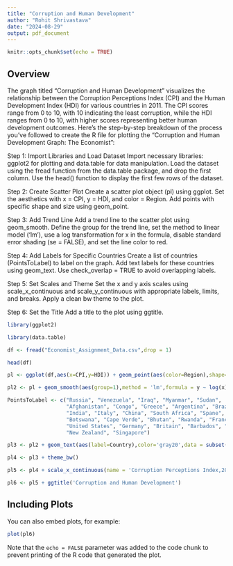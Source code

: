 ---
title: "Corruption and Human Development"
author: "Rohit Shrivastava"
date: "2024-08-29"
output: pdf_document
---

```{r setup, include=FALSE}
knitr::opts_chunk$set(echo = TRUE)
```

## Overview

The graph titled "Corruption and Human Development" visualizes the relationship between the Corruption Perceptions Index (CPI) and the Human Development Index (HDI) for various countries in 2011. The CPI scores range from 0 to 10, with 10 indicating the least corruption, while the HDI ranges from 0 to 10, with higher scores representing better human development outcomes. Here's the step-by-step breakdown of the process you've followed to create the R file for plotting the "Corruption and Human Development Graph: The Economist":

Step 1: Import Libraries and Load Dataset Import necessary libraries: ggplot2 for plotting and data.table for data manipulation. Load the dataset using the fread function from the data.table package, and drop the first column. Use the head() function to display the first few rows of the dataset.

Step 2: Create Scatter Plot Create a scatter plot object (pl) using ggplot. Set the aesthetics with x = CPI, y = HDI, and color = Region. Add points with specific shape and size using geom_point.

Step 3: Add Trend Line Add a trend line to the scatter plot using geom_smooth. Define the group for the trend line, set the method to linear model ('lm'), use a log transformation for x in the formula, disable standard error shading (se = FALSE), and set the line color to red.

Step 4: Add Labels for Specific Countries Create a list of countries (PointsToLabel) to label on the graph. Add text labels for these countries using geom_text. Use check_overlap = TRUE to avoid overlapping labels.

Step 5: Set Scales and Theme Set the x and y axis scales using scale_x_continuous and scale_y_continuous with appropriate labels, limits, and breaks. Apply a clean bw theme to the plot.

Step 6: Set the Title Add a title to the plot using ggtitle.

```{r cars}
library(ggplot2)

library(data.table)

df <- fread("Economist_Assignment_Data.csv",drop = 1)

head(df)

pl <- ggplot(df,aes(x=CPI,y=HDI)) + geom_point(aes(color=Region),shape='O',size=3)

pl2 <- pl + geom_smooth(aes(group=1),method = 'lm',formula = y ~ log(x),se = F,color='red')

PointsToLabel <- c("Russia", "Venezuela", "Iraq", "Myanmar", "Sudan",
                   "Afghanistan", "Congo", "Greece", "Argentina", "Brazil",
                   "India", "Italy", "China", "South Africa", "Spane",
                   "Botswana", "Cape Verde", "Bhutan", "Rwanda", "France",
                   "United States", "Germany", "Britain", "Barbados", "Norway", "Japan",
                   "New Zealand", "Singapore")

pl3 <- pl2 + geom_text(aes(label=Country),color='gray20',data = subset(df,Country %in% PointsToLabel),check_overlap = T)

pl4 <- pl3 + theme_bw()

pl5 <- pl4 + scale_x_continuous(name = 'Corruption Perceptions Index,2011 (10 = Least Corrupt)',limits = c(0.9, 10.5),breaks = 1:10) + scale_y_continuous(name = 'Human Development Index, 2011 (11 = Best)',limits = c(0.2, 1.0))

pl6 <- pl5 + ggtitle('Corruption and Human Development')
```

## Including Plots

You can also embed plots, for example:

```{r pressure, echo=FALSE}
plot(pl6)
```

Note that the `echo = FALSE` parameter was added to the code chunk to prevent printing of the R code that generated the plot.
